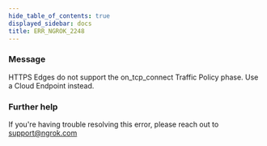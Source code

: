 ```yaml
---
hide_table_of_contents: true
displayed_sidebar: docs
title: ERR_NGROK_2248
---
```


### Message

HTTPS Edges do not support the on_tcp_connect Traffic Policy phase. Use a Cloud Endpoint instead.

<ErrorDetails />

### Further help

If you're having trouble resolving this error, please reach out to [support@ngrok.com](mailto:support@ngrok.com?subject=Help%20with%20ERR_NGROK_2248)
